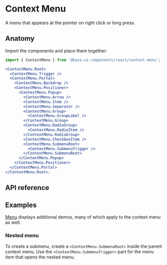 # Context Menu

<Subtitle>A menu that appears at the pointer on right click or long press.</Subtitle>
<Meta
  name="description"
  content="A high-quality, unstyled React context menu component that appears at the pointer on right click or long press."
/>


<DemoContextMenuHero />

## Anatomy

Import the components and place them together:

```jsx title="Anatomy"
import { ContextMenu } from '@base-ui-components/react/context-menu';

<ContextMenu.Root>
  <ContextMenu.Trigger />
  <ContextMenu.Portal>
    <ContextMenu.Backdrop />
    <ContextMenu.Positioner>
      <ContextMenu.Popup>
        <ContextMenu.Arrow />
        <ContextMenu.Item />
        <ContextMenu.Separator />
        <ContextMenu.Group>
          <ContextMenu.GroupLabel />
        </ContextMenu.Group>
        <ContextMenu.RadioGroup>
          <ContextMenu.RadioItem />
        </ContextMenu.RadioGroup>
        <ContextMenu.CheckboxItem />
        <ContextMenu.SubmenuRoot>
          <ContextMenu.SubmenuTrigger />
        </ContextMenu.SubmenuRoot>
      </ContextMenu.Popup>
    </ContextMenu.Positioner>
  </ContextMenu.Portal>
</ContextMenu.Root>;
```

## API reference

<Reference component="ContextMenu" parts="Root, Trigger" />
<Reference
  component="Menu"
  parts="Portal, Positioner, Popup, Arrow, Item, SubmenuRoot, SubmenuTrigger, Group, GroupLabel, RadioGroup, RadioItem, RadioItemIndicator, CheckboxItem, CheckboxItemIndicator, Separator"
/>

## Examples

[Menu](/react/components/menu#examples) displays additional demos, many of which apply to the context menu as well.

### Nested menu

To create a submenu, create a `<ContextMenu.SubmenuRoot>` inside the parent context menu. Use the `<ContextMenu.SubmenuTrigger>` part for the menu item that opens the nested menu.


<DemoContextMenuSubmenu />
